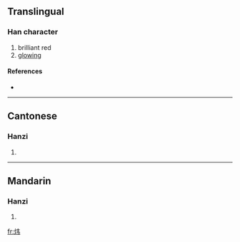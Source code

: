 {{also|煒}}
==Translingual==

===Han character===
{{Han char|rn=86|rad=火|as=04|sn=8|four=|canj=火手尸 (FQS)}}

# brilliant red
# [[glowing]]

====References====
* {{Han ref|kx=0668.031|hdz=32191.040|uh=709C|ud=28828}}

----

==Cantonese==

===Hanzi===
{{yue-hanzi|jyut=|y=wai5|tra=煒}}

# {{defn|Cantonese}}

----

==Mandarin==

===Hanzi===
{{cmn-hanzi|tra=煒|pin=[[wěi]] ([[wei3]]), [[zhāo]] ([[zhao1]])|wg=wei<sup>3</sup>, chao<sup>1</sup>}}

# {{defn|Mandarin}}

[[fr:炜]]